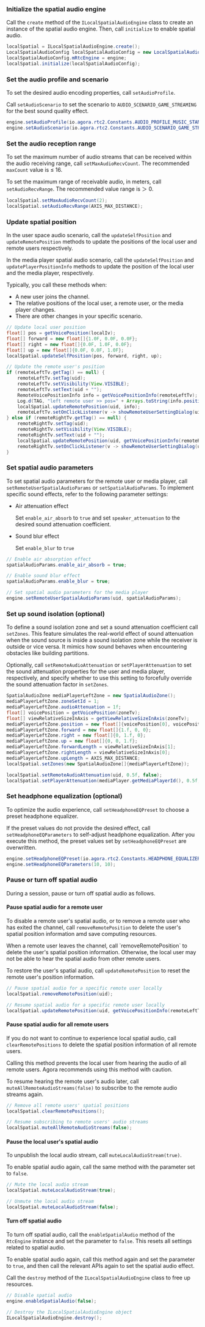<PlatformWrapper platform="android">

### Initialize the spatial audio engine

Call the `create` method of the `ILocalSpatialAudioEngine` class to create an instance of the spatial audio engine. Then, call `initialize` to enable spatial audio.

```java
localSpatial = ILocalSpatialAudioEngine.create();
LocalSpatialAudioConfig localSpatialAudioConfig = new LocalSpatialAudioConfig();
localSpatialAudioConfig.mRtcEngine = engine;
localSpatial.initialize(localSpatialAudioConfig);
```

### Set the audio profile and scenario

To set the desired audio encoding properties, call `setAudioProfile`.

Call `setAudioScenario` to set the scenario to `AUDIO_SCENARIO_GAME_STREAMING` for the best sound quality effect.

```java
engine.setAudioProfile(io.agora.rtc2.Constants.AUDIO_PROFILE_MUSIC_STANDARD);
engine.setAudioScenario(io.agora.rtc2.Constants.AUDIO_SCENARIO_GAME_STREAMING);
```

### Set the audio reception range

To set the maximum number of audio streams that can be received within the audio receiving range, call `setMaxAudioRecvCount`. The recommended `maxCount` value is ≤ 16.

To set the maximum range of receivable audio, in meters, call `setAudioRecvRange`. The recommended value range is ＞ 0.

```java
localSpatial.setMaxAudioRecvCount(2);
localSpatial.setAudioRecvRange(AXIS_MAX_DISTANCE);
```

### Update spatial position
In the user space audio scenario, call the `updateSelfPosition` and `updateRemotePosition` methods to update the positions of the local user and remote users respectively.

In the media player spatial audio scenario, call the `updateSelfPosition` and `updatePlayerPositionInfo` methods to update the position of the local user and the media player, respectively.

Typically, you call these methods when:

- A new user joins the channel.
- The relative positions of the local user, a remote user, or the media player changes.
- There are other changes in your specific scenario.

```java
// Update local user position
float[] pos = getVoicePosition(localIv);
float[] forward = new float[]{1.0F, 0.0F, 0.0F};
float[] right = new float[]{0.0F, 1.0F, 0.0F};
float[] up = new float[]{0.0F, 0.0F, 1.0F};
localSpatial.updateSelfPosition(pos, forward, right, up);

// Update the remote user's position
if (remoteLeftTv.getTag() == null) {
    remoteLeftTv.setTag(uid);
    remoteLeftTv.setVisibility(View.VISIBLE);
    remoteLeftTv.setText(uid + "");
    RemoteVoicePositionInfo info = getVoicePositionInfo(remoteLeftTv);
    Log.d(TAG, "left remote user >> pos=" + Arrays.toString(info.position));
    localSpatial.updateRemotePosition(uid, info);
    remoteLeftTv.setOnClickListener(v -> showRemoteUserSettingDialog(uid));
} else if (remoteRightTv.getTag() == null) {
    remoteRightTv.setTag(uid);
    remoteRightTv.setVisibility(View.VISIBLE);
    remoteRightTv.setText(uid + "");
    localSpatial.updateRemotePosition(uid, getVoicePositionInfo(remoteRightTv));
    remoteRightTv.setOnClickListener(v -> showRemoteUserSettingDialog(uid));
}    
```

### Set spatial audio parameters

To set spatial audio parameters for the remote user or media player, call `setRemoteUserSpatialAudioParams` or `setSpatialAudioParams`. To implement specific sound effects, refer to the following parameter settings:

- Air attenuation effect

    Set `enable_air_absorb` to `true` and set `speaker_attenuation` to the desired sound attenuation coefficient.

- Sound blur effect

    Set `enable_blur` to `true`

```java
// Enable air absorption effect
spatialAudioParams.enable_air_absorb = true;

// Enable sound blur effect
spatialAudioParams.enable_blur = true;

// Set spatial audio parameters for the media player
engine.setRemoteUserSpatialAudioParams(uid, spatialAudioParams);
```

### Set up sound isolation (optional)

To define a sound isolation zone and set a sound attenuation coefficient call `setZones`. This feature simulates the real-world effect of sound attenuation when the sound source is inside a sound isolation zone while the receiver is outside or vice versa. It mimics how sound behaves when encountering obstacles like building partitions.

Optionally, call `setRemoteAudioAttenuation` or `setPlayerAttenuation` to set the sound attenuation properties for the user and media player, respectively, and specify whether to use this setting to forcefully override the sound attenuation factor in `setZones`.

```java
SpatialAudioZone mediaPlayerLeftZone = new SpatialAudioZone();
mediaPlayerLeftZone.zoneSetId = 1;
mediaPlayerLeftZone.audioAttenuation = 1f;
float[] voicePosition = getVoicePosition(zoneTv);
float[] viewRelativeSizeInAxis = getViewRelativeSizeInAxis(zoneTv);
mediaPlayerLeftZone.position = new float[]{voicePosition[0], voicePosition[1], 0};
mediaPlayerLeftZone.forward = new float[]{1.f, 0, 0};
mediaPlayerLeftZone.right = new float[]{0, 1.f, 0};
mediaPlayerLeftZone.up = new float[]{0, 0, 1.f};
mediaPlayerLeftZone.forwardLength = viewRelativeSizeInAxis[1];
mediaPlayerLeftZone.rightLength = viewRelativeSizeInAxis[0];
mediaPlayerLeftZone.upLength = AXIS_MAX_DISTANCE;
localSpatial.setZones(new SpatialAudioZone[]{mediaPlayerLeftZone});

localSpatial.setRemoteAudioAttenuation(uid, 0.5f, false);
localSpatial.setPlayerAttenuation(mediaPlayer.getMediaPlayerId(), 0.5f, false);
```

### Set headphone equalization (optional)

To optimize the audio experience, call `setHeadphoneEQPreset` to choose a preset headphone equalizer.

If the preset values do not provide the desired effect, call `setHeadphoneEQParameters` to self-adjust headphone equalization. After you execute this method, the preset values set by `setHeadphoneEQPreset` are overwritten.

```java
engine.setHeadphoneEQPreset(io.agora.rtc2.Constants.HEADPHONE_EQUALIZER_OVEREAR);
engine.setHeadphoneEQParameters(10, 10);
```

### Pause or turn off spatial audio

During a session, pause or turn off spatial audio as follows.

#### Pause spatial audio for a remote user
To disable a remote user's spatial audio, or to remove a remote user who has exited the channel, call `removeRemotePosition` to delete the user's spatial position information amd save computing resources.

<Admonition type="caution">
When a remote user leaves the channel, call `removeRemotePosition` to delete the user's spatial position information. Otherwise, the local user may not be able to hear the spatial audio from other remote users.
</Admonition>

To restore the user's spatial audio, call `updateRemotePosition` to reset the remote user's position information.

```java
// Pause spatial audio for a specific remote user locally
localSpatial.removeRemotePosition(uid);

// Resume spatial audio for a specific remote user locally
localSpatial.updateRemotePosition(uid, getVoicePositionInfo(remoteLeftTv));
```

#### Pause spatial audio for all remote users

If you do not want to continue to experience local spatial audio, call `clearRemotePositions` to delete the spatial position information of all remote users.

<Admonition type="caution">
Calling this method prevents the local user from hearing the audio of all remote users. Agora recommends using this method with caution.
</Admonition>

To resume hearing the remote user's audio later, call `muteAllRemoteAudioStreams(false)` to subscribe to the remote audio streams again.

```java
// Remove all remote users' spatial positions
localSpatial.clearRemotePositions();

// Resume subscribing to remote users' audio streams
localSpatial.muteAllRemoteAudioStreams(false);
```

#### Pause the local user's spatial audio

To unpublish the local audio stream, call `muteLocalAudioStream(true)`.

To enable spatial audio again, call the same method with the parameter set to `false`.


```java
// Mute the local audio stream
localSpatial.muteLocalAudioStream(true);

// Unmute the local audio stream
localSpatial.muteLocalAudioStream(false);
```

#### Turn off spatial audio

To turn off spatial audio, call the `enableSpatialAudio` method of the `RtcEngine` instance and set the parameter to `false`. This resets all settings related to spatial audio.

To enable spatial audio again, call this method again and set the parameter to `true`, and then call the relevant APIs again to set the spatial audio effect.

Call the `destroy` method of the `ILocalSpatialAudioEngine` class to free up resources.

```java
// Disable spatial audio
engine.enableSpatialAudio(false);

// Destroy the ILocalSpatialAudioEngine object
ILocalSpatialAudioEngine.destroy();
```

</PlatformWrapper>
